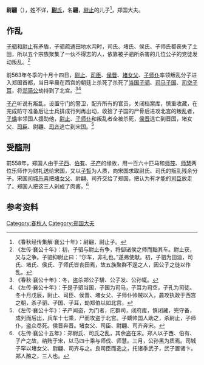 {{Infobox 先秦人物
|名称= 尉翩
|图像=
|图说=
|姓=
|氏=[[尉氏|尉]]
|名=翩
|字=
|别名=
|别字=
|谥号=
|时代=春秋时期
|国家=
|身份=郑国大夫
|出生=
|逝世=前558年
|在位=
|父=尉止
|母=
|正妻=
|妾=
|子女=
|太子=
}}
'''尉翩'''（{{bd|？||前558年||}}），姓不详，[[尉氏|'''尉'''氏]]，名'''翩'''，[[尉止|尉止]]的儿子<ref>《春秋经传集解·襄公十年》：尉翩，尉止子。</ref>，郑国大夫。

==作乱==
[[子驷|子驷]]和[[尉止|尉止]]有矛盾，子驷疏通田地水沟时，司氏、堵氏、侯氏、子师氏都丧失了土田，所以五个宗族聚集了一伙不得志的人，依靠被子驷所杀害的几位公子的党徒发动叛乱。<ref>《左传·襄公十年》：初，子驷与尉止有争，将御诸侯之师而黜其车。尉止获，又与之争。子驷抑尉止曰：“尔车，非礼也。”遂弗使献。初，子驷为田洫，司氏、堵氏、侯氏、子师氏皆丧田焉，故五族聚群不逞之人，因公子之徒以作乱。</ref>

前563年冬季的十月十四日，[[尉止|尉止]]、[[司臣|司臣]]、[[侯晋|侯晋]]、[[堵女父|堵女父]]、[[子师仆|子师仆]]率领叛乱分子进入郑国首都，当日早晨在西宫的朝廷上杀死了杀死了[[当国|当国]][[子驷|子驷]]、[[司马|司马]][[子国_(郑国)|子国]]、[[司空|司空]][[子耳|子耳]]，将[[郑简公|郑简公]]劫持到了北宫。<ref>《春秋·襄公十年》：冬，盗杀郑公子騑、公子发、公孙辄。</ref><ref>《左传·襄公十年》：于是子驷当国，子国为司马，子耳为司空，子孔为司徒。冬十月戊辰，尉止、司臣、侯晋、堵女父、子师仆帅贼以入，晨攻执政于西宫之朝，杀子驷、子国、子耳，劫郑伯以如北宫。</ref>

[[子产|子产]]听说有叛乱，设置守门的警卫，配齐所有的官员，关闭档案库，慎重收藏，在完成防守准备后让士兵排成行列再出动，收拾了子国的尸骨后进攻北宫的叛乱者，[[子蟜_(郑国)|子蟜]]率领国人援助他，[[尉止|尉止]]、[[子师仆|子师仆]]和叛乱者全被杀死，[[侯晋|侯晋]]逃亡到晋国，堵女父、[[司臣|司臣]]、尉翩、[[司齐|司齐]]逃亡到宋国。<ref>《左传·襄公十年》：子产闻盗，为门者，庀群司，闭府库，慎闭藏，完守备，成列而后出，兵车十七乘，尸而攻盗于北宫。子蟜帅国人助之，杀尉止，子师仆，盗众尽死。侯晋奔晋。堵女父、司臣、尉翩、司齐奔宋。</ref>

==受醢刑==
前558年，郑国人由于[[子西_(郑国)|子西]]、[[伯有|伯有]]、[[子产|子产]]的缘故，用一百六十匹马和[[师茷|师茷]]、[[师慧|师慧]]两位乐师作为财礼送给宋国，又以[[子晳_(郑国)|子晳]]为人质，向宋国求取尉氏、司氏的叛乱残余分子。宋国[[司城|司城]][[乐喜|乐喜]]把[[堵女父|堵女父]]、尉翩、司齐交给了郑国，把认为有才能的[[司臣|司臣]]放走了。郑国人把这三人剁成了肉酱。<ref>《左传·襄公十五年》：郑尉氏、司氏之乱，其余盗在宋。郑人以子西、伯有、子产之故，纳贿于宋，以马四十乘与师伐、师慧。三月，公孙黑为质焉。司城子罕以堵女父、尉翩、司齐与之。良司臣而逸之，托诸季武子，武子置诸卞。郑人醢之，三人也。</ref>

== 参考资料 ==
{{reflist}}

[[Category:春秋人|Category:春秋人]]
[[Category:郑国大夫|Category:郑国大夫]]